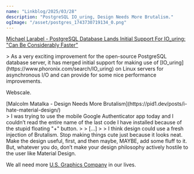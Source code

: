 ```yaml
---
name: "Linkblog/2025/03/28"
description: "PostgreSQL IO_uring, Design Needs More Brutalism."
ogImage: "/asset/postgres_1743730719134_0.png"
---
```


[Michael Larabel - PostgreSQL Database Lands Initial Support For IO_uring: "Can Be Considerably Faster"](https://www.phoronix.com/news/PostgreSQL-Lands-IO_uring)

<div class="ml-[2rem] mb-8">
> As a very exciting improvement for the open-source PostgreSQL database server, it has merged initial support for making use of [IO_uring](https://www.phoronix.com/search/IO_uring) on Linux servers for asynchronous I/O and can provide for some nice performance improvements.

Webscale.

</div>
[Malcolm Matalka - Design Needs More Brutalism](https://pid1.dev/posts/i-hate-material-design/)

<div class="ml-[2rem] mb-8">
> I was trying to use the mobile Google Authenticator app today and I couldn’t read the entire name of the last code I have installed because of the stupid floating "+" button.
>
> [...]
>
> I think design could use a fresh injection of Brutalism. Stop making things cute just because it looks neat. Make the design useful, first, and then maybe, MAYBE, add some fluff to it. But, whatever you do, don’t make your design philosophy actively hostile to the user like Material Design.

We all need more [U.S. Graphics Company](https://usgraphics.com/) in our lives.

</div>
